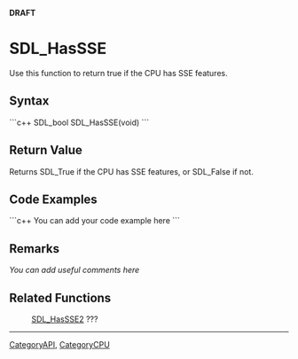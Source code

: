 <!-- pragma section-numbers off -->
<!-- pragma disable-camelcase -->
'''DRAFT'''

= SDL_HasSSE =
Use this function to return true if the CPU has SSE features.


== Syntax ==
```c++
SDL_bool SDL_HasSSE(void)
```

== Return Value ==
Returns SDL_True if the CPU has SSE features, or SDL_False if not.

== Code Examples ==
```c++
You can add your code example here
```

== Remarks ==
''You can add useful comments here''

== Related Functions ==
:[[SDL_HasSSE2]] ???

----
[[CategoryAPI]], [[CategoryCPU]]
